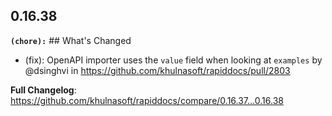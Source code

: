 ## 0.16.38
**`(chore):`** ## What's Changed
* (fix): OpenAPI importer uses the `value` field when looking at `examples` by @dsinghvi in https://github.com/khulnasoft/rapiddocs/pull/2803


**Full Changelog**: https://github.com/khulnasoft/rapiddocs/compare/0.16.37...0.16.38

